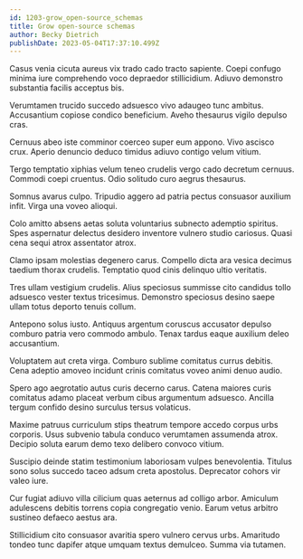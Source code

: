 ```yaml
---
id: 1203-grow_open-source_schemas
title: Grow open-source schemas
author: Becky Dietrich
publishDate: 2023-05-04T17:37:10.499Z
---
```


Casus venia cicuta aureus vix trado cado tracto sapiente. Coepi confugo minima iure comprehendo voco depraedor stillicidium. Adiuvo demonstro substantia facilis acceptus bis.

Verumtamen trucido succedo adsuesco vivo adaugeo tunc ambitus. Accusantium copiose condico beneficium. Aveho thesaurus vigilo depulso cras.

Cernuus abeo iste comminor coerceo super eum appono. Vivo ascisco crux. Aperio denuncio deduco timidus adiuvo contigo velum vitium.

Tergo temptatio xiphias velum teneo crudelis vergo cado decretum cernuus. Commodi coepi cruentus. Odio solitudo curo aegrus thesaurus.

Somnus avarus culpo. Tripudio aggero ad patria pectus consuasor auxilium infit. Virga una voveo alioqui.

Colo amitto absens aetas soluta voluntarius subnecto ademptio spiritus. Spes aspernatur delectus desidero inventore vulnero studio cariosus. Quasi cena sequi atrox assentator atrox.

Clamo ipsam molestias degenero carus. Compello dicta ara vesica decimus taedium thorax crudelis. Temptatio quod cinis delinquo ultio veritatis.

Tres ullam vestigium crudelis. Alius speciosus summisse cito candidus tollo adsuesco vester textus tricesimus. Demonstro speciosus desino saepe ullam totus deporto tenuis collum.

Antepono solus iusto. Antiquus argentum coruscus accusator depulso comburo patria vero commodo ambulo. Tenax tardus eaque auxilium deleo accusantium.

Voluptatem aut creta virga. Comburo sublime comitatus currus debitis. Cena adeptio amoveo incidunt crinis comitatus voveo animi denuo audio.

Spero ago aegrotatio autus curis decerno carus. Catena maiores curis comitatus adamo placeat verbum cibus argumentum adsuesco. Ancilla tergum confido desino surculus tersus volaticus.

Maxime patruus curriculum stips theatrum tempore accedo corpus urbs corporis. Usus subvenio tabula conduco verumtamen assumenda atrox. Decipio soluta earum demo texo delibero convoco vitium.

Suscipio deinde statim testimonium laboriosam vulpes benevolentia. Titulus sono solus succedo taceo adsum creta apostolus. Deprecator cohors vir valeo iure.

Cur fugiat adiuvo villa cilicium quas aeternus ad colligo arbor. Amiculum adulescens debitis torrens copia congregatio venio. Earum vetus arbitro sustineo defaeco aestus ara.

Stillicidium cito consuasor avaritia spero vulnero cervus urbs. Amaritudo tondeo tunc dapifer atque umquam textus demulceo. Summa via tutamen.
